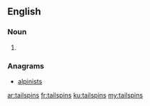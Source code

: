 ==English==

===Noun===
{{head|en|plural}}

# {{plural of|tailspin|lang=en}}

===Anagrams===
* [[alpinists#English|alpinists]]

[[ar:tailspins]]
[[fr:tailspins]]
[[ku:tailspins]]
[[my:tailspins]]